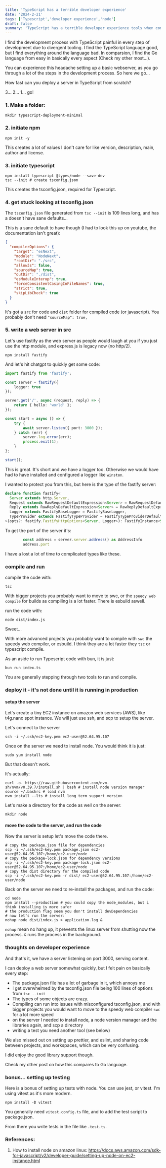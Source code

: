 ```yaml
---
title: 'TypeScript has a terrible developer experience'
date: '2024-2-21'
tags: ['Typescript','developer experience','node']
draft: false
summary: 'TypeScript has a terrible developer experience tools when compared to go'
---
```


I find the development process with TypeScript painful in every step of development due to divergent tooling. I find the TypeScript language good, but I find everything around the language bad. In comparsion, I find the Go language from easy in basically every aspect (Check my other most...).

You can experience this headache setting up a basic webserver, as you go through a lot of the steps in the development process. So here we go...

How fast can you deploy a server in TypeScript from scratch?

3... 2... 1... go!

### 1. Make a folder:
```
mkdir typescript-deployment-minimal
```
### 2. initiate npm
```shell
npm init -y
```
This creates a lot of values I don't care for like version, description, main, author and license.

### 3. initiate typescript
```shell
npm install typescript @types/node --save-dev
tsc --init # create tsconfig.json
```
This creates the tsconfig.json, required for Typescript.

### 4. get stuck looking at tsconfig.json
The `tsconfig.json` file generated from `tsc --init` is 109 lines long, and has a doesn't have sane defaults...

This is a sane default to have though (I had to look this up on youtube, the documentation isn't great):
```json
{
  "compilerOptions": {
    "target": "esNext",
    "module": "NodeNext",
    "rootDir": "./src",
    "allowJs": false,
    "sourceMap": true,
    "outDir": "./dist",
    "esModuleInterop": true,
    "forceConsistentCasingInFileNames": true,
    "strict": true,
    "skipLibCheck": true
  }
}
```
It's got a `src` for code and `dist` folder for compiled code (or javascript). You probably don't need `"sourceMap": true,`

### 5. write a web server in src

Let's use fastify as the web server as people would laugh at you if you just use the http module, and express.js is legacy now (no http/2).

```shell
npm install fastify
```

And let's hit chatgpt to quickly get some code:
```Typescript
import fastify from 'fastify';

const server = fastify({
    logger: true
});

server.get('/', async (request, reply) => {
    return { hello: 'world' };
});

const start = async () => {
    try {
        await server.listen({ port: 3000 });
    } catch (err) {
        server.log.error(err);
        process.exit(1);
    }
};

start();

```

This is great. It's short and we have a logger too. Otherwise we would have had to have installed and configured a logger like `winston`.

I wanted to protect you from this, but here is the type of the fastify server:
```Typescript
declare function fastify<
  Server extends http.Server,
  Request extends RawRequestDefaultExpression<Server> = RawRequestDefaultExpression<Server>,
  Reply extends RawReplyDefaultExpression<Server> = RawReplyDefaultExpression<Server>,
  Logger extends FastifyBaseLogger = FastifyBaseLogger,
  TypeProvider extends FastifyTypeProvider = FastifyTypeProviderDefault,
>(opts?: fastify.FastifyHttpOptions<Server, Logger>): FastifyInstance<Server, Request, Reply, Logger, TypeProvider> & PromiseLike<FastifyInstance<Server, Request, Reply, Logger, TypeProvider>>
```

To get the port of the server it's:
```Typescript
        const address = server.server.address() as AddressInfo
        address.port
```
I have a lost a lot of time to complicated types like these.

### compile and run
compile the code with:
```shell
tsc
```
With bigger projects you probably want to move to swc, or the `speedy web compile` for builds as compiling is a lot faster. There is esbuild aswell.

run the code with:
```shell
node dist/index.js
```

Sweet...

With more advanced projects you probably want to compile with `swc` the speedy web compiler, or esbuild. I think they are a lot faster they `tsc` or typescript compile.

As an aside to run Typescript code with bun, it is just:
```shell
bun run index.ts
```

You are generally stepping through two tools to run and compile.


### deploy it - it's not done until it is running in production
#### setup the server

Let's create a tiny EC2 instance on amazon web services (AWS), like t4g.nano spot instance. We will just use ssh, and scp to setup the server.

Let's connect to the server
```shell
ssh -i ~/.ssh/ec2-key.pem ec2-user@52.64.95.107
```

Once on the server we need to install node. You would think it is just:
```shell
sudo yum install node
```
But that doesn't work.

It's actually:
```shell
curl -o- https://raw.githubusercontent.com/nvm-sh/nvm/v0.39.7/install.sh | bash # install node version manager
source ~/.bashrc # load nvm
nvm install --lts # install long term support version
```

Let's make a directory for the code as well on the server:
```shell
mkdir node
```

#### move the code to the server, and run the code
Now the server is setup let's move the code there.

```shell
# copy the package.json file for dependencies
scp -i ~/.ssh/ec2-key.pem package.json ec2-user@52.64.95.107:/home/ec2-user/node
# copy the package-lock.json for dependency versions
scp -i ~/.ssh/ec2-key.pem package-lock.json ec2-user@52.64.95.107:/home/ec2-user/node
# copy the dist directory for the compiled code
scp -i ~/.ssh/ec2-key.pem -r dist/ ec2-user@52.64.95.107:/home/ec2-user/node
```

Back on the server we need to re-install the packages, and run the code:

```shell
cd node
npm install --production # you could copy the node_modules, but i think installing is more safer
# the production flag seem you don't install devDependencies
# now let's run the server:
nohup node dist/index.js > application.log &
```
`nohup` mean no hang up, it prevents the linux server from shutting now the process. `&` runs the process in the background.

### thoughts on developer experience

And that's it, we have a server listening on port 3000, serving content.

I can deploy a web server somewhat quickly, but I felt pain on basically every step:
- The package.json file has a lot of garbage in it, which annoys me
- I get overwhelmed by the tsconfig.json file being 100 lines of options from `tsc --init`
- The types of some objects are crazy.
- Compiling can run into issues with misconfigured tsconfig.json, and with bigger projects you would want to move to the speedy web compiler `swc` for a lot more speed
- on the server I needed to install node, a node version manager and the libraries again, and scp a directory
- writing a test you need another tool (see below)

We also missed out on setting up prettier, and eslint, and sharing code between projects, and workspaces, which can be very confusing.

I did enjoy the good library support though.

Check my other post on how this compares to Go language.

### bonus... setting up testing
Here is a bonus of setting up tests with node. You can use jest, or vitest. I'm using vitest as it's more modern.

```shell
npm install -D vitest
```

You generally need `vitest.config.ts` file, and to add the test script to package.json.

From there you write tests in the file like `.test.ts`.


### References:
1. How to install node on amazon linux:
https://docs.aws.amazon.com/sdk-for-javascript/v2/developer-guide/setting-up-node-on-ec2-instance.html
